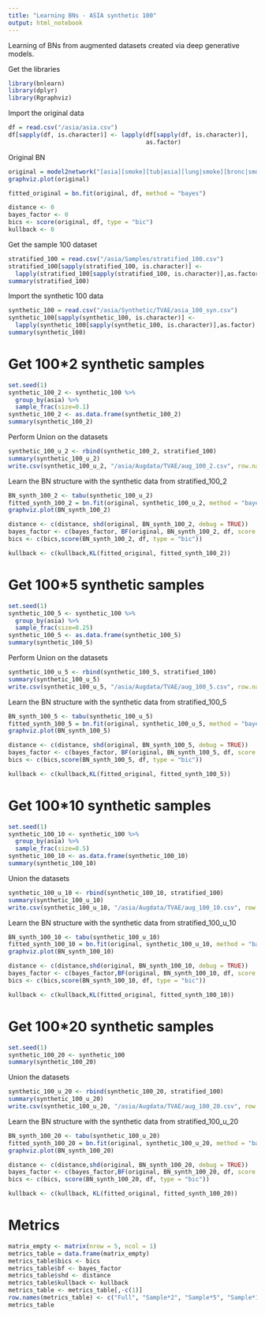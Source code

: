 ```yaml
---
title: "Learning BNs - ASIA synthetic 100"
output: html_notebook
---
```


Learning of BNs from augmented datasets created via deep generative models.

Get the libraries
```r
library(bnlearn)
library(dplyr)
library(Rgraphviz)
```

Import the original data
```r
df = read.csv("/asia/asia.csv")
df[sapply(df, is.character)] <- lapply(df[sapply(df, is.character)], 
                                       as.factor)
```
Original BN
```r
original = model2network("[asia][smoke][tub|asia][lung|smoke][bronc|smoke][dysp|bronc:either][either|tub:lung][xray|either]")
graphviz.plot(original)

fitted_original = bn.fit(original, df, method = "bayes")

distance <- 0
bayes_factor <- 0
bics <- score(original, df, type = "bic")
kullback <- 0
```

Get the sample 100 dataset
```r
stratified_100 = read.csv("/asia/Samples/stratified_100.csv")
stratified_100[sapply(stratified_100, is.character)] <- 
  lapply(stratified_100[sapply(stratified_100, is.character)],as.factor)
summary(stratified_100)
```

Import the synthetic 100 data
```r
synthetic_100 = read.csv("/asia/Synthetic/TVAE/asia_100_syn.csv")
synthetic_100[sapply(synthetic_100, is.character)] <- 
  lapply(synthetic_100[sapply(synthetic_100, is.character)],as.factor)
summary(synthetic_100)
```


# Get 100*2 synthetic samples
```r
set.seed(1)
synthetic_100_2 <- synthetic_100 %>%
  group_by(asia) %>%
  sample_frac(size=0.1)
synthetic_100_2 <- as.data.frame(synthetic_100_2)
summary(synthetic_100_2)
```

Perform Union on the datasets
```r
synthetic_100_u_2 <- rbind(synthetic_100_2, stratified_100)
summary(synthetic_100_u_2)
write.csv(synthetic_100_u_2, "/asia/Augdata/TVAE/aug_100_2.csv", row.names=FALSE)
```

Learn the BN structure with the synthetic data from stratified_100_2
```r
BN_synth_100_2 <- tabu(synthetic_100_u_2)
fitted_synth_100_2 = bn.fit(original, synthetic_100_u_2, method = "bayes")
graphviz.plot(BN_synth_100_2)

distance <- c(distance, shd(original, BN_synth_100_2, debug = TRUE))
bayes_factor <- c(bayes_factor, BF(original, BN_synth_100_2, df, score = "bds"))
bics <- c(bics,score(BN_synth_100_2, df, type = "bic"))

kullback <- c(kullback,KL(fitted_original, fitted_synth_100_2))
```

# Get 100*5 synthetic samples
```r
set.seed(1)
synthetic_100_5 <- synthetic_100 %>%
  group_by(asia) %>%
  sample_frac(size=0.25)
synthetic_100_5 <- as.data.frame(synthetic_100_5)
summary(synthetic_100_5)
```

Perform Union on the datasets
```r
synthetic_100_u_5 <- rbind(synthetic_100_5, stratified_100)
summary(synthetic_100_u_5)
write.csv(synthetic_100_u_5, "/asia/Augdata/TVAE/aug_100_5.csv", row.names=FALSE)
```

Learn the BN structure with the synthetic data from stratified_100_5
```r
BN_synth_100_5 <- tabu(synthetic_100_u_5)
fitted_synth_100_5 = bn.fit(original, synthetic_100_u_5, method = "bayes")
graphviz.plot(BN_synth_100_5)

distance <- c(distance, shd(original, BN_synth_100_5, debug = TRUE))
bayes_factor <- c(bayes_factor, BF(original, BN_synth_100_5, df, score = "bds"))
bics <- c(bics,score(BN_synth_100_5, df, type = "bic"))

kullback <- c(kullback,KL(fitted_original, fitted_synth_100_5))
```


# Get 100*10 synthetic samples
```r
set.seed(1)
synthetic_100_10 <- synthetic_100 %>%
  group_by(asia) %>%
  sample_frac(size=0.5)
synthetic_100_10 <- as.data.frame(synthetic_100_10)
summary(synthetic_100_10)
```

Union the datasets
```r
synthetic_100_u_10 <- rbind(synthetic_100_10, stratified_100)
summary(synthetic_100_u_10)
write.csv(synthetic_100_u_10, "/asia/Augdata/TVAE/aug_100_10.csv", row.names=FALSE)
```

Learn the BN structure with the synthetic data from stratified_100_u_10
```r
BN_synth_100_10 <- tabu(synthetic_100_u_10)
fitted_synth_100_10 = bn.fit(original, synthetic_100_u_10, method = "bayes")
graphviz.plot(BN_synth_100_10)

distance <- c(distance,shd(original, BN_synth_100_10, debug = TRUE))
bayes_factor <- c(bayes_factor,BF(original, BN_synth_100_10, df, score = "bds"))
bics <- c(bics,score(BN_synth_100_10, df, type = "bic"))

kullback <- c(kullback,KL(fitted_original, fitted_synth_100_10))
```

# Get 100*20 synthetic samples
```r
set.seed(1)
synthetic_100_20 <- synthetic_100
summary(synthetic_100_20)
```


Union the datasets
```r
synthetic_100_u_20 <- rbind(synthetic_100_20, stratified_100)
summary(synthetic_100_u_20)
write.csv(synthetic_100_u_20, "/asia/Augdata/TVAE/aug_100_20.csv", row.names=FALSE)
```


Learn the BN structure with the synthetic data from stratified_100_u_20
```r
BN_synth_100_20 <- tabu(synthetic_100_u_20)
fitted_synth_100_20 = bn.fit(original, synthetic_100_u_20, method = "bayes")
graphviz.plot(BN_synth_100_20)

distance <- c(distance,shd(original, BN_synth_100_20, debug = TRUE))
bayes_factor <- c(bayes_factor,BF(original, BN_synth_100_20, df, score = "bds"))
bics <- c(bics, score(BN_synth_100_20, df, type = "bic"))

kullback <- c(kullback, KL(fitted_original, fitted_synth_100_20))
```

# Metrics
```r
matrix_empty <- matrix(nrow = 5, ncol = 1)
metrics_table = data.frame(matrix_empty)
metrics_table$bics <- bics
metrics_table$bf <- bayes_factor
metrics_table$shd <- distance
metrics_table$kullback <- kullback
metrics_table <- metrics_table[,-c(1)]
row.names(metrics_table) <- c("Full", "Sample*2", "Sample*5", "Sample*10", "Sample*20")
metrics_table
```

